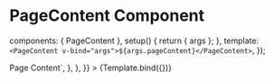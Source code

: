 
<Meta id="vue-page-content" title="Vue.js Component/Page Content" component={PageContent} />

# PageContent Component

  components: { PageContent },
  setup() {
    return { args };
  },
  template: `<PageContent v-bind="args">${args.pageContent}</PageContent>`,
});

<Canvas>
  <Story
    name="PageContent"
    args={{ pageContent: "Page Content" }}
    parameters={{
      docs: {
        source: {
          code: `<PageContent>Page Content</PageContent>`,
        },
      },
    }}
  >
    {Template.bind({})}
  </Story>
</Canvas>

<ArgsTable story="PageContent" />
